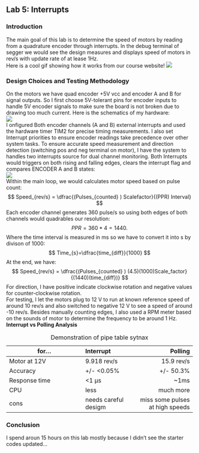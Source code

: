 ## Lab 5: Interrupts
### Introduction<br>
The main goal of this lab is to determine the speed of motors by reading from a quadrature encoder through interrupts. In the debug terminal of segger we would see the design measures and displays speed of motors in rev/s with update rate of at lease 1Hz.<br>
Here is a cool gif showing how it works from our course website!
![](images\quadrature_encoder.gif)

### Design Choices and Testing Methodology<br>

On the motors we have quad encoder +5V vcc and encoder A and B for signal outputs. So I first choose 5V-tolerant pins for encoder inputs to handle 5V encoder signals to make sure the board is not broken due to drawing too much current. Here is the schematics of my hardware: <br>
![](images\lab5schematics.jpg)<br>
I onfigured Both encoder channels (A and B)  external interrupts and used the hardware  timer TIM2 for precise timing measurements. I also set Interrupt priorities to ensure encoder readings take precedence over other system tasks. To ensure accurate speed measurement and direction detection (switching pos and neg terminal on motor),  I have the system to handles two interrupts source for dual channel monitoring. Both Interrupts would triggers on both rising and falling edges, clears the interrupt flag and compares ENCODER A and B states:<br>
![](images\lab5.jpg)<br>
 Within the main loop, we would calculates motor speed based on pulse count: <br>
$$
Speed_{rev/s} = \dfrac{(Pulses_{counted} ) Scalefactor}{(PPR)  Interval}
$$
Each encoder channel generates 360 pulse/s so using both edges of both channels would quadrables our resolution:<br>
$$
PPR = 360 * 4 = 1440.
$$
Where the time interval is measured in ms so we have to convert it into s by divison of 1000:<br>
$$
Time_{s}=\dfrac{time_{diff}}{1000}
$$
At the end, we have: <br>
$$
Speed_{rev/s} = \dfrac{(Pulses_{counted} ) (4.5)(1000)Scale_factor}{(1440)(time_{diff})}
$$
For direction, I have positive indicate clockwise rotation and
negative values for counter-clockwise rotation.<br>
For testing, I let the motors plug to 12 V to run at known reference speed of around 10 rev/s and also switched to negative 12 V to see a speed of around -10 rev/s. Besides manually counting edges, I also used a RPM meter based on the sounds of motor to determine the frequency to be around 1 Hz.<br>
**Interrupt vs Polling Analysis**<br>

| for... | Interrupt | Polling |
|---------|:-----|------:|
| Motor at 12V | 9.918 rev/s   |   15.9 rev/s  |
| Accuracy     | +/- <0.05%  |   +/- 50.3% |
|  Response time      | <1 μs    |   ~1ms |
|  CPU      | less   |   much more |
|  cons      | needs careful desigm   |  miss  some pulses at high speeds |

: Demonstration of pipe table sytnax

### Conclusion<br>
I spend aroun 15 hours on this lab mostly because I didn't see the starter codes updated...